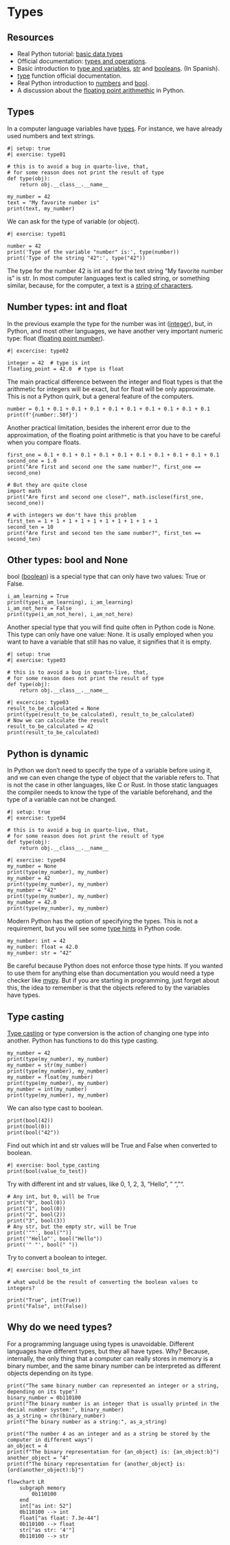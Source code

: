 # Types


## Resources

- Real Python tutorial: [basic data types](https://realpython.com/python-data-types/)
- Official documentation: [types and operations](https://docs.python.org/3/library/stdtypes.html).
- Basic introduction to [type and variables](https://github.com/JoseBlanca/py_industriales/blob/main/python/tipos_y_variables.ipynb), [str](https://github.com/JoseBlanca/py_industriales/blob/main/python/cadenas_de_texto.ipynb) and  [booleans](https://github.com/JoseBlanca/py_industriales/blob/main/python/booleanos.ipynb). (In Spanish).
- [type](https://docs.python.org/3/library/functions.html#type) function official documentation.
- Real Python introduction to [numbers](https://realpython.com/python-numbers/) and [bool](https://realpython.com/python-boolean/).
- A discussion about the [floating point arithmethic](https://docs.python.org/3/tutorial/floatingpoint.html) in Python.

## Types

In a computer language variables have [types](https://en.wikipedia.org/wiki/Data_type). For instance, we have already used numbers and text strings.

```pyodide
#| setup: true
#| exercise: type01

# this is to avoid a bug in quarto-live, that,
# for some reason does not print the result of type
def type(obj):
    return obj.__class__.__name__
```


```pyodide
my_number = 42
text = "My favorite number is"
print(text, my_number)
```

We can ask for the type of variable (or object).

```pyodide
#| exercise: type01

number = 42
print('Type of the variable "number" is:', type(number))
print('Type of the string "42":', type("42"))
```

The type for the number 42 is int and for the text string "My favorite number is" is str.
In most computer languages text is called string, or something similar, because, for the computer, a text is a [string of characters](https://en.wikipedia.org/wiki/String_(computer_science)).

## Number types: int and float

In the previous example the type for the number was int ([integer](https://en.wikipedia.org/wiki/Integer_(computer_science))), but, in Python, and most other languages, we have another very important numeric type: float ([floating point number](https://en.wikipedia.org/wiki/Floating-point_arithmetic)).


```pyodide
#| excercise: type02

integer = 42  # type is int
floating_point = 42.0  # type is float
```

The main practical difference between the integer and float types is that the arithmetic for integers will be exact, but for float will be only approximate.
This is not a Python quirk, but a general feature of the computers.

```pyodide
number = 0.1 + 0.1 + 0.1 + 0.1 + 0.1 + 0.1 + 0.1 + 0.1 + 0.1 + 0.1
print(f'{number:.50f}')
```

Another practical limitation, besides the inherent error due to the approximation, of the floating point arithmetic is that you have to be careful when you compare floats.

```pyodide
first_one = 0.1 + 0.1 + 0.1 + 0.1 + 0.1 + 0.1 + 0.1 + 0.1 + 0.1 + 0.1
second_one = 1.0
print("Are first and second one the same number?", first_one == second_one)

# But they are quite close
import math
print("Are first and second one close?", math.isclose(first_one, second_one))

# with integers we don't have this problem
first_ten = 1 + 1 + 1 + 1 + 1 + 1 + 1 + 1 + 1 + 1
second_ten = 10
print("Are first and second ten the same number?", first_ten == second_ten)
```

## Other types: bool and None

bool ([boolean](https://en.wikipedia.org/wiki/Boolean_data_type)) is a special type that can only have two values: True or False.

```pyodide
i_am_learning = True
print(type(i_am_learning), i_am_learning)
i_am_not_here = False
print(type(i_am_not_here), i_am_not_here)
```

Another special type that you will find quite often in Python code is None.
This type can only have one value: None.
It is usally employed when you want to have a variable that still has no value, it signifies that it is empty.

```pyodide
#| setup: true
#| exercise: type03

# this is to avoid a bug in quarto-live, that,
# for some reason does not print the result of type
def type(obj):
    return obj.__class__.__name__
```

```pyodide
#| excercise: type03
result_to_be_calculated = None
print(type(result_to_be_calculated), result_to_be_calculated)
# Now we can calculate the result
result_to_be_calculated = 42
print(result_to_be_calculated)
```

## Python is dynamic

In Python we don't need to specify the type of a variable before using it, and we can even change the type of object that the variable refers to.
That is not the case in other languages, like C or Rust.
In those static languages the compiler needs to know the type of the variable beforehand, and the type of a variable can not be changed.

```pyodide
#| setup: true
#| exercise: type04

# this is to avoid a bug in quarto-live, that,
# for some reason does not print the result of type
def type(obj):
    return obj.__class__.__name__
```

```pyodide
#| exercise: type04
my_number = None
print(type(my_number), my_number)
my_number = 42
print(type(my_number), my_number)
my_number = "42"
print(type(my_number), my_number)
my_number = 42.0
print(type(my_number), my_number)
```

Modern Python has the option of specifying the types. This is not a requirement, but you will see some [type hints](https://docs.python.org/3/library/typing.html) in Python code.

```pyodide
my_number: int = 42
my_number: float = 42.0
my_number: str = "42"
```

Be careful because Python does not enforce those type hints.
If you wanted to use them for anything else than documentation you would need a type checker like [mypy](https://mypy-lang.org/).
But if you are starting in programming, just forget about this, the idea to remember is that the objects refered to by the variables have types.

## Type casting

[Type casting](https://en.wikipedia.org/wiki/Type_conversion) or type conversion is the action of changing one type into another.
Python has functions to do this type casting.

```pyodide
my_number = 42
print(type(my_number), my_number)
my_number = str(my_number)
print(type(my_number), my_number)
my_number = float(my_number)
print(type(my_number), my_number)
my_number = int(my_number)
print(type(my_number), my_number)
```

We can also type cast to boolean.

```pyodide
print(bool(42))
print(bool(0))
print(bool("42"))
```

Find out which int and str values will be True and False when converted to boolean.

```pyodide
#| exercise: bool_type_casting
print(bool(value_to_test))
```

::: { .hint exercise="bool_type_casting"}
::: { .callout-note collapse="false"}
Try with different int and str values, like 0, 1, 2, 3, "Hello", " ", "".
:::
:::
::: { .solution exercise="bool_type_casting" }
::: { .callout-tip collapse="false"}
```pyodide
# Any int, but 0, will be True
print("0", bool(0))
print("1", bool(0))
print("2", bool(2))
print("3", bool(3))
# Any str, but the empty str, will be True
print('""', bool(""))
print('"Hello"', bool("Hello"))
print('" "', bool(" "))
```
:::
:::

Try to convert a boolean to integer.

```pyodide
#| exercise: bool_to_int

# what would be the result of converting the boolean values to integers?
```

::: { .solution exercise="bool_to_int" }
::: { .callout-tip collapse="false"}
```pyodide
print("True", int(True))
print("False", int(False))
```
:::
:::


## Why do we need types?

For a programming language using types is unavoidable. Different languages have different types, but they all have types.
Why?
Because, internally, the only thing that a computer can really stores in memory is a binary number, and the same binary number can be interpreted as different objects depending on its type.

```pyodide
print("The same binary number can represented an integer or a string, depending on its type")
binary_number = 0b110100
print("The binary number is an integer that is usually printed in the decial number system:", binary_number)
as_a_string = chr(binary_number)
print("The binary number as a string:", as_a_string)

print("The number 4 as an integer and as a string be stored by the computer in different ways")
an_object = 4
print(f"The binary representation for {an_object} is: {an_object:b}")
another_object = "4"
print(f"The binary representation for {another_object} is: {ord(another_object):b}")
```

```mermaid
flowchart LR
    subgraph memory
        0b110100
    end
    int["as int: 52"]
    0b110100 --> int
    float["as float: 7.3e-44"]
    0b110100 --> float
    str["as str: '4'"]
    0b110100 --> str
```